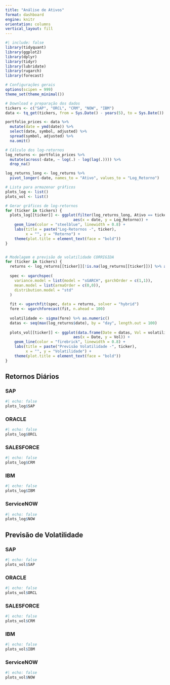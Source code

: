 ```yaml
---
title: "Análise de Ativos"
format: dashboard
engine: knitr
orientation: columns
vertical_layout: fill
---
```


```r
#| include: false
library(tidyquant)
library(ggplot2)
library(dplyr)
library(tidyr)
library(lubridate)
library(rugarch)
library(forecast)

# Configurações gerais
options(scipen = 999)
theme_set(theme_minimal())

# Download e preparação dos dados
tickers <- c("SAP", "ORCL", "CRM", "NOW", "IBM")
data <- tq_get(tickers, from = Sys.Date() - years(5), to = Sys.Date())

portfolio_prices <- data %>% 
  mutate(date = ymd(date)) %>% 
  select(date, symbol, adjusted) %>% 
  spread(symbol, adjusted) %>% 
  na.omit()

# Cálculo dos log-retornos
log_returns <- portfolio_prices %>% 
  mutate(across(-date, ~ log(.) - log(lag(.)))) %>% 
  drop_na()

log_returns_long <- log_returns %>% 
  pivot_longer(-date, names_to = "Ativo", values_to = "Log_Retorno")

# Lista para armazenar gráficos
plots_log <- list()
plots_vol <- list()

# Gerar gráficos de log-retornos
for (ticker in tickers) {
  plots_log[[ticker]] <- ggplot(filter(log_returns_long, Ativo == ticker), 
                              aes(x = date, y = Log_Retorno)) +
    geom_line(color = "steelblue", linewidth = 0.8) +
    labs(title = paste("Log-Retornos -", ticker),
         x = "", y = "Retorno") +
    theme(plot.title = element_text(face = "bold"))
}


# Modelagem e previsão de volatilidade CORRIGIDA
for (ticker in tickers) {
  returns <- log_returns[[ticker]][!is.na(log_returns[[ticker]])] %>% as.numeric()
  
  spec <- ugarchspec(
    variance.model = list(model = "sGARCH", garchOrder = c(1,1)),
    mean.model = list(armaOrder = c(0,0)),
    distribution.model = "std"
  )
  
  fit <- ugarchfit(spec, data = returns, solver = "hybrid")
  fore <- ugarchforecast(fit, n.ahead = 100)
  
  volatilidade <- sigma(fore) %>% as.numeric()
  datas <- seq(max(log_returns$date), by = "day", length.out = 100)
  
  plots_vol[[ticker]] <- ggplot(data.frame(Date = datas, Vol = volatilidade),
                              aes(x = Date, y = Vol)) +
    geom_line(color = "firebrick", linewidth = 0.8) +
    labs(title = paste("Previsão Volatilidade -", ticker),
         x = "", y = "Volatilidade") +
    theme(plot.title = element_text(face = "bold"))
}
```

## Retornos Diários  {.tabset}

### SAP

```r
#| echo: false
plots_log$SAP
```

### ORACLE

```r
#| echo: false
plots_log$ORCL
```

### SALESFORCE

```r
#| echo: false
plots_log$CRM
```

### IBM

```r
#| echo: false
plots_log$IBM
```

### ServiceNOW

```r
#| echo: false
plots_log$NOW
```

## Previsão de Volatilidade  {.tabset}

### SAP

```r
#| echo: false
plots_vol$SAP
```

### ORACLE

```r
#| echo: false 
plots_vol$ORCL
```

### SALESFORCE

```r
#| echo: false 
plots_vol$CRM
```

### IBM

```r
#| echo: false
plots_vol$IBM
```

### ServiceNOW

```r
#| echo: false
plots_vol$NOW
```
